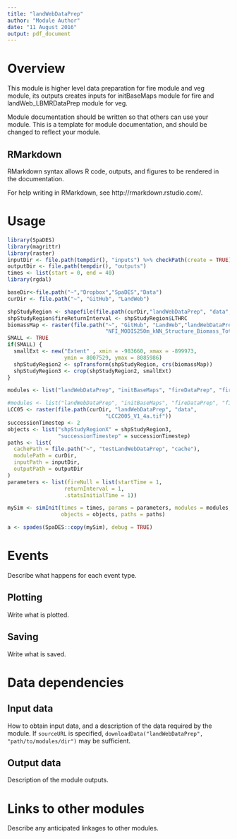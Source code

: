 ```yaml
---
title: "landWebDataPrep"
author: "Module Author"
date: "11 August 2016"
output: pdf_document
---
```


# Overview

This module is higher level data preparation for fire module and veg module, its outputs creates inputs for initBaseMaps module for fire and landWeb_LBMRDataPrep module for veg.

Module documentation should be written so that others can use your module.
This is a template for module documentation, and should be changed to reflect your module.

## RMarkdown

RMarkdown syntax allows R code, outputs, and figures to be rendered in the documentation.

For help writing in RMarkdown, see http://rmarkdown.rstudio.com/.

# Usage

```r
library(SpaDES)
library(magrittr)
library(raster)
inputDir <- file.path(tempdir(), "inputs") %>% checkPath(create = TRUE)
outputDir <- file.path(tempdir(), "outputs")
times <- list(start = 0, end = 40)
library(rgdal)

baseDir<-file.path("~","Dropbox","SpaDES","Data")
curDir <- file.path("~", "GitHub", "LandWeb")

shpStudyRegion <- shapefile(file.path(curDir,"landWebDataPrep", "data", "shpLandWEB.shp"))
shpStudyRegion$fireReturnInterval <- shpStudyRegion$LTHRC
biomassMap <- raster(file.path("~", "GitHub", "LandWeb","landWebDataPrep", "data",
                               "NFI_MODIS250m_kNN_Structure_Biomass_TotalLiveAboveGround_v0.tif"))
SMALL <- TRUE
if(SMALL) {
  smallExt <- new("Extent" , xmin = -983660, xmax = -899973, 
                  ymin = 8007529, ymax = 8085986)
  shpStudyRegion2 <- spTransform(shpStudyRegion, crs(biomassMap))
  shpStudyRegion3 <- crop(shpStudyRegion2, smallExt)
}

modules <- list("landWebDataPrep", "initBaseMaps", "fireDataPrep", "fireNull", "landWeb_LBMRDataPrep", "LBMR")

#modules <- list("landWebDataPrep", "initBaseMaps", "fireDataPrep", "fireNull")
LCC05 <- raster(file.path(curDir, "landWebDataPrep", "data",
                               "LCC2005_V1_4a.tif"))
successionTimestep <- 2
objects <- list("shpStudyRegionX" = shpStudyRegion3,
                "successionTimestep" = successionTimestep)
paths <- list(
  cachePath = file.path("~", "testLandWebDataPrep", "cache"),
  modulePath = curDir,
  inputPath = inputDir,
  outputPath = outputDir
)
parameters <- list(fireNull = list(startTime = 1,
                  returnInterval = 1,
                  .statsInitialTime = 1))

mySim <- simInit(times = times, params = parameters, modules = modules,
                 objects = objects, paths = paths)

a <- spades(SpaDES::copy(mySim), debug = TRUE)
```

# Events

Describe what happens for each event type.

## Plotting

Write what is plotted.

## Saving

Write what is saved.

# Data dependencies

## Input data

How to obtain input data, and a description of the data required by the module.
If `sourceURL` is specified, `downloadData("landWebDataPrep", "path/to/modules/dir")` may be sufficient.

## Output data

Description of the module outputs.

# Links to other modules

Describe any anticipated linkages to other modules.

